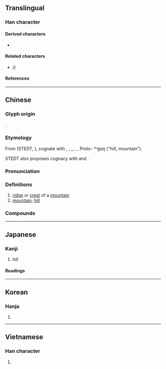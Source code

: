 {{also|𫝍|冈}}
{{character info/new}}
==Translingual==

===Han character===
{{Han char|rn=46|rad=山|as=05|sn=8|four=77220|canj=BTU|ids=⿵冂⿱䒑山}}

====Derived characters====
* {{l|mul|[[剛]]([[刚]]), [[鋼]]([[钢]]), [[崗]]([[岗]]), [[罁]], [[綱]]([[纲]]), [[掆]]([[㧏]]), [[棡]]([[㭎]]), [[犅]], [[碙]], [[堈]]}}

====Related characters====
* {{l|mul|[[冈]]}} ''({{w|Simplified Chinese}})''

====References====
{{Han ref|kx=0308.390|dkj=07962|dj=0608.250|hdz=10100.140|uh=5CA1}}

----

==Chinese==
{{zh-forms|s=冈|alt=崗}}

===Glyph origin===
{{Han etym}}
{{Han compound|网|山|t2=mountain|ls=psc|c1=p|c2=s}}.

===Etymology===
From {{inh|zh|sit-pro|*s-gaŋ||hill, ridge, mountain}} (STEDT, {{zh-ref|Schuessler, 2007}}), cognate with {{cog|bo|tr=sgang}}, {{cog|my|tr=khaŋ|t=hill, knoll}}, {{cog|my|အခေါင်|အ'''ခေါင်'''|summit}},, {{cog|lhu|qhɔ³³||mountain}}, {{cog|suv|gɹaŋ³³||mountain}}, Proto-{{w|Tamangic languages|Tamangic}} *''ᴬgaŋ'' ("hill, mountain").

STEDT also proposes cognacy with {{och-l|[[京]]|artificial mound, capital}} and {{och-l|[[鯨]]|whale}}.

===Pronunciation===
{{zh-pron
|m=gāng,gǎng
|c=gong1
|h=pfs=kông
|mn=kong/qz,xm,zz:kang
|mn-t=gang1/geng1
|mn-t_note=geng1 - used in {{zh-l|*黃岡}}
|w=1kaan
|mc=y
|oc=y
|cat=n
}}

===Definitions===
{{zh-hanzi}}

# [[ridge]] or [[crest]] of a [[mountain]]
# [[mountain]]; [[hill]]

===Compounds===
{{zh-der|奧勒岡州|山岡|岡岑|岡巒|岡渡拉|岡連嶺屬|岡陵|崑岡|梵蒂岡|瀧岡|臥龍岡|雲岡|雲岡石窟|靜岡|高岡|高岡兒|鶴岡|黃花岡|黃岡}}

----

==Japanese==

===Kanji===
{{ja-kanji|grade=|rs=山05}}

# hill

====Readings====
{{ja-readings
|goon=こう<かう
|kanon=こう<かう
|kun=おか-<をか-
}}

----

==Korean==

===Hanja===
{{ko-hanja|hangeul=강|rv=gang|mr=kang}}

# {{defn|lang=ko|sort=山05}}

----

==Vietnamese==

===Han character===
{{vi-hantu|[[cương]]|rs=山05}}

# {{defn|lang=vi|sort=山05}}